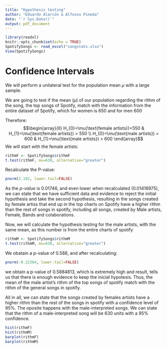 ```yaml
---
title: "Hypothesis testing"
author: "Eduardo Alarcón & Alfonso Pineda"
date: "`r Sys.Date()`"
output: pdf_document
---
```


```r
library(readxl)
knitr::opts_chunk$set(echo = TRUE)
SpotifySongs <- read_excel("songstats.xlsx")
View(SpotifySongs)
```



# Confidence Intervals
We will perform a unilateral test for the population mean $\mu$ with a large sample. 

We are going to test if the mean ($\mu$) of our population regarding the rithm of the song, the top songs of Spotify, match with the information from the entire dataset of Spotify, which for women is 650 and for men 600

Therefore: 
$$\begin{array}{ll}
H_{0}=\mu(\text{female artists})=550 &
H_{1}=\mu(\text{female artists}) > 550 \\
H_{0}=\mu(\text{male artists}) = 600 & H_{1}=\mu(\text{male artists}) > 600
\end{array}$$
We will start with the female artists:
```r
rithmF <- SpotifySongs$rithmF
t.test(rithmF, mu=630, alternative="greater")
```
Recalculate the P-value:
```r
pnorm(2.192, lower.tail=FALSE)
```

As the *p-value* is 0.01746, and even lower when recalculated (0.01418975), we can state that we have sufficient data and evidence to reject the initial hypothesis and take the second hypothesis, resulting in the songs created by female artiss that end up in the top charts on Spotify have a higher rithm than the rest of songs in spotify, including all songs, created by Male artists, Female, Bands and colaborations.


Now, we will calculate the hypothesis testing for the male artists, with the same mean, as this number is from the entire charts of spotify

```r
rithmM <- SpotifySongs$rithmM
t.test(rithmM, mu=630, alternative="greater")
```
We obatain a p-value of 0.588, and after recalculating:

```r
pnorm(-0.22364, lower.tail=FALSE)
```

we obtain a p-value of 0.5884813, which is extremely high and result, tells us that there is enough evidence to keep the inicial hypotesis. Thus, the mean of the male artist's rithm of the top songs of spotify match with the rithm of the general songs in spotify.

All in all, we can state that the songs created by females artists have a higher rithm than the rest of the songs in spotify with a confidence level of 95%.
The oposite happens with the male-interpreted songs. We can state that the rithm of a male-interpreted song will be 630 units with a 95% confidence. 


```r
hist(rithmF)
hist(rithmM)
barplot(rithmF)
barplot(rithmM)

```

